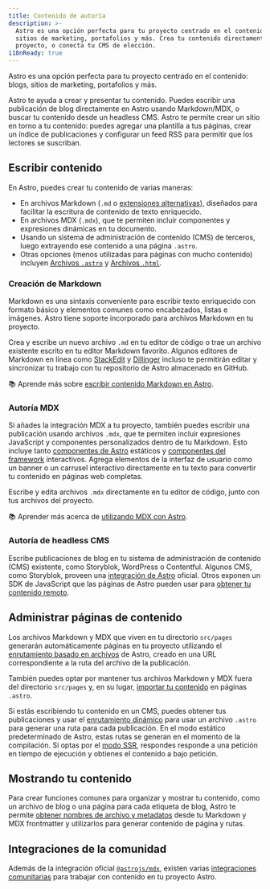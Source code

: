 ```yaml
---
title: Contenido de autoría
description: >-
  Astro es una opción perfecta para tu proyecto centrado en el contenido: blogs,
  sitios de marketing, portafolios y más. Crea tu contenido directamente en tu
  proyecto, o conecta tu CMS de elección.
i18nReady: true
---
```

Astro es una opción perfecta para tu proyecto centrado en el contenido: blogs, sitios de marketing, portafolios y más.

Astro te ayuda a crear y presentar tu contenido. Puedes escribir una publicación de blog directamente en Astro usando Markdown/MDX, o buscar tu contenido desde un headless CMS. Astro te permite crear un sitio en torno a tu contenido: puedes agregar una plantilla a tus páginas, crear un índice de publicaciones y configurar un feed RSS para permitir que los lectores se suscriban.

## Escribir contenido

En Astro, puedes crear tu contenido de varias maneras: 
- En archivos Markdown (`.md` o [extensiones alternativas](/es/guides/markdown-content/)), diseñados para facilitar la escritura de contenido de texto enriquecido.
- En archivos MDX (`.mdx`), que te permiten incluir componentes y expresiones dinámicas en tu documento.
- Usando un sistema de administración de contenido (CMS) de terceros, luego extrayendo ese contenido a una página `.astro`.
- Otras opciones (menos utilizadas para páginas con mucho contenido) incluyen [Archivos `.astro`](/es/basics/astro-pages/#páginas-de-astro) y [Archivos `.html`](/es/basics/astro-pages/#páginas-html).

### Creación de Markdown

Markdown es una sintaxis conveniente para escribir texto enriquecido con formato básico y elementos comunes como encabezados, listas e imágenes. Astro tiene soporte incorporado para archivos Markdown en tu proyecto.

Crea y escribe un nuevo archivo `.md` en tu editor de código o trae un archivo existente escrito en tu editor Markdown favorito. Algunos editores de Markdown en línea como [StackEdit](https://stackedit.io/) y [Dillinger](https://dillinger.io) incluso te permitirán editar y sincronizar tu trabajo con tu repositorio de Astro almacenado en GitHub.

📚 Aprende más sobre [escribir contenido Markdown en Astro](/es/guides/markdown-content/).

### Autoría MDX

Si añades la integración MDX a tu proyecto, también puedes escribir una publicación usando archivos `.mdx`, que te permiten incluir expresiones JavaScript y componentes personalizados dentro de tu Markdown. Esto incluye tanto [componentes de Astro](/es/basics/astro-components/) estáticos y [componentes del framework](/es/basics/framework-components/) interactivos. Agrega elementos de la interfaz de usuario como un banner o un carrusel interactivo directamente en tu texto para convertir tu contenido en páginas web completas.

Escribe y edita archivos `.mdx` directamente en tu editor de código, junto con tus archivos del proyecto.

📚 Aprender más acerca de [utilizando MDX con Astro](/es/guides/integrations-guide/mdx/).

### Autoría de headless CMS

Escribe publicaciones de blog en tu sistema de administración de contenido (CMS) existente, como Storyblok, WordPress o Contentful. Algunos CMS, como Storyblok, proveen una [integración de Astro](https://www.storyblok.com/mp/announcing-storyblok-astro) oficial. Otros exponen un SDK de JavaScript que las páginas de Astro pueden usar para [obtener tu contenido remoto](/es/guides/data-fetching/#fetching-de-datos-desde-un-headless-cms).

## Administrar páginas de contenido

Los archivos Markdown y MDX que viven en tu directorio `src/pages` generarán automáticamente páginas en tu proyecto utilizando el [enrutamiento basado en archivos](/es/basics/routing/) de Astro, creado en una URL correspondiente a la ruta del archivo de la publicación. 

También puedes optar por mantener tus archivos Markdown y MDX fuera del directorio `src/pages` y, en su lugar, [importar tu contenido](/es/guides/markdown-content/#importando-markdown) en páginas `.astro`.

Si estás escribiendo tu contenido en un CMS, puedes obtener tus publicaciones y usar el [enrutamiento dinámico](/es/basics/routing/#rutas-dinámicas) para usar un archivo `.astro` para generar una ruta para cada publicación. En el modo estático predeterminado de Astro, estas rutas se generan en el momento de la compilación. Si optas por el [modo SSR](/es/guides/server-side-rendering/), respondes responde a una petición en tiempo de ejecución y obtienes el contenido a bajo petición.

## Mostrando tu contenido

Para crear funciones comunes para organizar y mostrar tu contenido, como un archivo de blog o una página para cada etiqueta de blog, Astro te permite [obtener nombres de archivo y metadatos](/es/reference/api-reference/#astroglob) desde tu Markdown y MDX frontmatter y utilizarlos para generar contenido de página y rutas.

## Integraciones de la comunidad

Además de la integración oficial [`@astrojs/mdx`](/es/guides/integrations-guide/mdx/), existen varias [integraciones comunitarias](https://astro.build/integrations/css+ui/?q=content) para trabajar con contenido en tu proyecto Astro.
